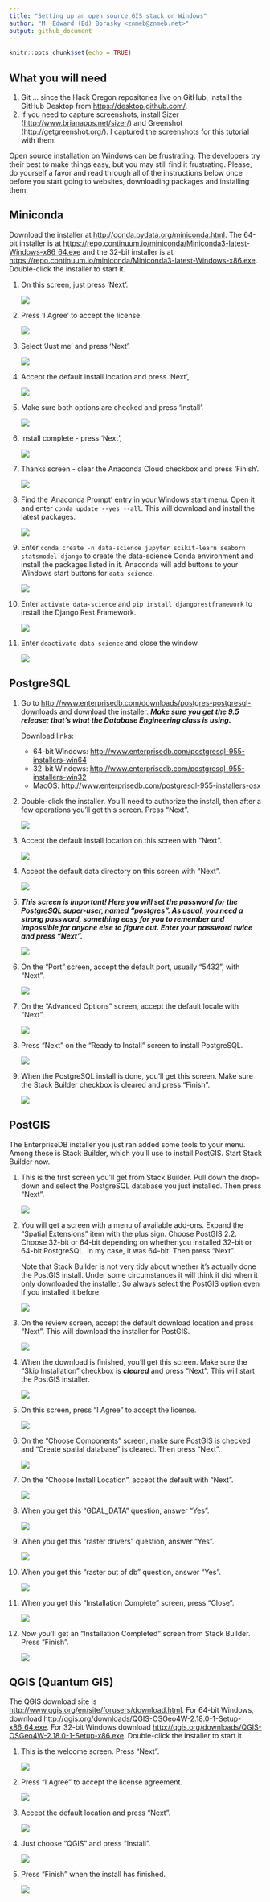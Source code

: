 ```yaml
---
title: "Setting up an open source GIS stack on Windows"
author: "M. Edward (Ed) Borasky <znmeb@znmeb.net>"
output: github_document
---
```


```r
knitr::opts_chunk$set(echo = TRUE)
```

## What you will need
1. Git ... since the Hack Oregon repositories live on GitHub, install the GitHub Desktop from <https://desktop.github.com/>.
2. If you need to capture screenshots, install Sizer (<http://www.brianapps.net/sizer/>) and Greenshot (<http://getgreenshot.org/>). I captured the screenshots for this tutorial with them.

Open source installation on Windows can be frustrating. The developers try their best to make things easy, but you may still find it frustrating. Please, do yourself a favor and read through all of the instructions below once before you start going to websites, downloading packages and installing them.

## Miniconda
Download the installer at <http://conda.pydata.org/miniconda.html>. The 64-bit installer is at <https://repo.continuum.io/miniconda/Miniconda3-latest-Windows-x86_64.exe> and the 32-bit installer is at <https://repo.continuum.io/miniconda/Miniconda3-latest-Windows-x86.exe>. Double-click the installer to start it.

1. On this screen, just press 'Next'.

    ![](Screenshots/2016-11-08 14_55_52.png)
1. Press 'I Agree' to accept the license.

    ![](Screenshots/2016-11-08 14_56_15.png)
1. Select 'Just me' and press 'Next'.

    ![](Screenshots/2016-11-08 14_56_32.png)
1. Accept the default install location and press 'Next',

    ![](Screenshots/2016-11-08 14_58_19.png)
1. Make sure both options are checked and press 'Install'.

    ![](Screenshots/2016-11-08 14_58_36.png)
1. Install complete - press 'Next',

    ![](Screenshots/2016-11-08 15_01_02.png)
1. Thanks screen - clear the Anaconda Cloud checkbox and press 'Finish'.

    ![](Screenshots/2016-11-08 15_01_19.png)
1. Find the 'Anaconda Prompt' entry in your Windows start menu. Open it and enter `conda update --yes --all`. This will download and install the latest packages.

    ![](Screenshots/2016-11-08 15_06_26.png)
1. Enter `conda create -n data-science jupyter scikit-learn seaborn statsmodel django` to create the  data-science Conda environment and install the packages listed in it. Anaconda will add buttons to your Windows start buttons for `data-science`.

    ![](Screenshots/2016-11-08 15_08_00.png)
1. Enter `activate data-science` and `pip install djangorestframework` to install the Django Rest Framework.

    ![](Screenshots/2016-11-08 15_19_35.png)
1. Enter `deactivate-data-science` and close the window.

    ![](Screenshots/2016-11-08 15_20_36.png)

## PostgreSQL
1. Go to <http://www.enterprisedb.com/downloads/postgres-postgresql-downloads> and download the installer. ***Make sure you get the 9.5 release; that's what the Database Engineering class is using.***

    Download links:
    
    * 64-bit Windows: <http://www.enterprisedb.com/postgresql-955-installers-win64>
    * 32-bit Windows: <http://www.enterprisedb.com/postgresql-955-installers-win32>
    * MacOS: <http://www.enterprisedb.com/postgresql-955-installers-osx>

1. Double-click the installer. You'll need to authorize the install, then after a few operations you'll get this screen. Press "Next".

    ![](Screenshots/2016-11-08 15_25_04.png)
1. Accept the default install location on this screen with "Next".

    ![](Screenshots/2016-11-08 15_26_29.png)
1. Accept the default data directory on this screen with "Next".

    ![](Screenshots/2016-11-08 15_26_47.png)
1. ***This screen is important! Here you will set the password for the PostgreSQL super-user, named "postgres". As usual, you need a strong password, something easy for you to remember and impossible for anyone else to figure out. Enter your password twice and press "Next".***

    ![](Screenshots/2016-11-08 15_27_27.png)
1. On the "Port" screen, accept the default port, usually "5432", with "Next".

    ![](Screenshots/2016-11-08 15_27_42.png)
1. On the "Advanced Options" screen, accept the default locale with "Next".

    ![](Screenshots/2016-11-08 15_28_00.png)
1. Press "Next" on the "Ready to Install" screen to install PostgreSQL.

    ![](Screenshots/2016-11-08 15_28_15.png)
1. When the PostgreSQL install is done, you'll get this screen. Make sure the Stack Builder checkbox is cleared and press "Finish".

    ![](Screenshots/2016-11-08 15_31_23.png)

## PostGIS
The EnterpriseDB installer you just ran added some tools to your menu. Among these is Stack Builder, which you'll use to install PostGIS. Start Stack Builder now.

1. This is the first screen you'll get from Stack Builder. Pull down the drop-down and select the PostgreSQL database you just installed. Then press "Next".

    ![](Screenshots/2016-11-08 15_32_59.png)
1. You will get a screen with a menu of available add-ons. Expand the "Spatial Extensions" item with the plus sign. Choose PostGIS 2.2. Choose 32-bit or 64-bit depending on whether you installed 32-bit or 64-bit PostgreSQL. In my case, it was 64-bit. Then press "Next".

    Note that Stack Builder is not very tidy about whether it's actually done the PostGIS install. Under some circumstances it will think it did when it only downloaded the installer. So always select the PostGIS option even if you installed it before.

    ![](Screenshots/2016-11-08 15_33_45.png)
1. On the review screen, accept the default download location and press "Next". This will download the installer for PostGIS.

    ![](Screenshots/2016-11-08 15_34_18.png)
1. When the download is finished, you'll get this screen. Make sure the "Skip Installation" checkbox is ***cleared*** and press "Next". This will start the PostGIS installer.

    ![](Screenshots/2016-11-08 15_34_40.png)
1. On this screen, press "I Agree" to accept the license.

    ![](Screenshots/2016-11-08 15_34_56.png)
1. On the "Choose Components" screen, make sure PostGIS is checked and "Create spatial database" is cleared. Then press "Next".

    ![](Screenshots/2016-11-08 15_35_16.png)
1. On the "Choose Install Location", accept the default with "Next".

    ![](Screenshots/2016-11-08 15_35_33.png)
1. When you get this "GDAL_DATA" question, answer "Yes".

    ![](Screenshots/2016-11-08 15_36_06.png)
1. When you get this "raster drivers" question, answer "Yes".

    ![](Screenshots/2016-11-08 15_36_27.png)
1. When you get this "raster out of db" question, answer "Yes".

    ![](Screenshots/2016-11-08 15_36_48.png)
1. When you get this "Installation Complete" screen, press "Close".

    ![](Screenshots/2016-11-08 15_37_11.png)
1. Now you'll get an "Installation Completed" screen from Stack Builder. Press "Finish".

    ![](Screenshots/2016-11-08 15_37_39.png)

## QGIS (Quantum GIS)
The QGIS download site is <http://www.qgis.org/en/site/forusers/download.html>. For 64-bit Windows, download <http://qgis.org/downloads/QGIS-OSGeo4W-2.18.0-1-Setup-x86_64.exe>. For 32-bit Windows download <http://qgis.org/downloads/QGIS-OSGeo4W-2.18.0-1-Setup-x86.exe>. Double-click the installer to start it. 

1. This is the welcome screen. Press "Next".

    ![](Screenshots/2016-11-08 16_27_35.png)
1. Press "I Agree" to accept the license agreement.

    ![](Screenshots/2016-11-08 16_28_11.png)
1. Accept the default location and press "Next".

    ![](Screenshots/2016-11-08 16_28_41.png)
1. Just choose "QGIS" and press "Install".

    ![](Screenshots/2016-11-08 16_29_02.png)
1. Press "Finish" when the install has finished.

    ![](Screenshots/2016-11-08 16_40_50.png)
